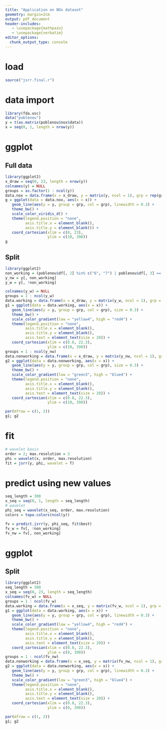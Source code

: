 ```yaml
---
title: "Application on NOx dataset"
geometry: margin=2cm
output: pdf_document
header-includes:
   - \usepackage{mathpazo}
   - \usepackage{verbatim}
editor_options: 
  chunk_output_type: console
---
```


# load

```r
source("jsrr.final.r")
```

# data import

```r
library(fda.usc)
data("poblenou")
y = t(as.matrix(poblenou$nox$data))
x = seq(0, 1, length = nrow(y))
```

# ggplot
## Full data

```r
library(ggplot2)
x_draw = seq(0, 23, length = nrow(y))
colnames(y) = NULL
groups = as.factor(1 : ncol(y))
data.nox = data.frame(x = x_draw, y = matrix(y, ncol = 1), grp = rep(groups, each = nrow(y)))
g = ggplot(data = data.nox, aes(x = x)) +
   geom_line(aes(y = y, group = grp, col = grp), linewidth = 0.3) +
   theme_bw() +
   scale_color_viridis_d() +
   theme(legend.position = "none",
         axis.title.x = element_blank(),
         axis.title.y = element_blank()) +
   coord_cartesian(xlim = c(0, 23),
                   ylim = c(10, 390))
g
```

## Split

```r
library(ggplot2)
non_working = (poblenou$df[, 2] %in% c("6", "7") | poblenou$df[, 3] == 1)
y_nw = y[, non_working]
y_w = y[, !non_working]

colnames(y_w) = NULL
groups = 1 : ncol(y_w)
data.working = data.frame(x = x_draw, y = matrix(y_w, ncol = 1), grp = rep(groups, each = nrow(y_w)))
g1 = ggplot(data = data.working, aes(x = x)) +
   geom_line(aes(y = y, group = grp, col = grp), size = 0.3) +
   theme_bw() +
   scale_color_gradient(low = "yellow4", high = "red4") +
   theme(legend.position = "none",
         axis.title.x = element_blank(),
         axis.title.y = element_blank(),
         axis.text = element_text(size = 20)) +
   coord_cartesian(xlim = c(0.8, 22.3),
                   ylim = c(10, 390))
groups = 1 : ncol(y_nw)
data.nonworking = data.frame(x = x_draw, y = matrix(y_nw, ncol = 1), grp = rep(groups, each = nrow(y_nw)))
g2 = ggplot(data = data.nonworking, aes(x = x)) +
   geom_line(aes(y = y, group = grp, col = grp), size = 0.3) +
   theme_bw() +
   scale_color_gradient(low = "green3", high = "blue4") +
   theme(legend.position = "none",
         axis.title.x = element_blank(),
         axis.title.y = element_blank(),
         axis.text = element_text(size = 20)) +
   coord_cartesian(xlim = c(0.8, 22.3),
                   ylim = c(10, 390))

par(mfrow = c(1, 2))
g1; g2
```

# fit

```r
# wavelet basis
order = 2; max.resolution = 3
phi = wavelet(x, order, max.resolution)
fit = jsrr(y, phi, wavelet = T)
```

# predict using new values

```r
seq_length = 300
x_seq = seq(0, 1, length = seq_length)
# wavelet
phi_seq = wavelet(x_seq, order, max.resolution)
colors = topo.colors(ncol(y))

fv = predict.jsrr(y, phi_seq, fit$best)
fv_w = fv[, !non_working]
fv_nw = fv[, non_working]
```

# ggplot
## Split

```r
library(ggplot2)
seq_length = 300
x_seq = seq(0, 23, length = seq_length)
colnames(fv_w) = NULL
groups = 1 : ncol(fv_w)
data.working = data.frame(x = x_seq, y = matrix(fv_w, ncol = 1), grp = rep(groups, each = nrow(fv_w)))
g1 = ggplot(data = data.working, aes(x = x)) +
   geom_line(aes(y = y, group = grp, col = grp), linewidth = 0.3) +
   theme_bw() +
   scale_color_gradient(low = "yellow4", high = "red4") +
   theme(legend.position = "none",
         axis.title.x = element_blank(),
         axis.title.y = element_blank(),
         axis.text = element_text(size = 20)) +
   coord_cartesian(xlim = c(0.8, 22.3),
                   ylim = c(0, 390))
groups = 1 : ncol(fv_nw)
data.nonworking = data.frame(x = x_seq, y = matrix(fv_nw, ncol = 1), grp = rep(groups, each = nrow(fv_nw)))
g2 = ggplot(data = data.nonworking, aes(x = x)) +
   geom_line(aes(y = y, group = grp, col = grp), linewidth = 0.3) +
   theme_bw() +
   scale_color_gradient(low = "green3", high = "blue4") +
   theme(legend.position = "none",
         axis.title.x = element_blank(),
         axis.title.y = element_blank(),
         axis.text = element_text(size = 20)) +
   coord_cartesian(xlim = c(0.8, 22.3),
                   ylim = c(0, 390))

par(mfrow = c(1, 2))
g1; g2
```